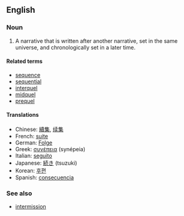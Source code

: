 == English ==
===Noun===

# A narrative that is written after another narrative, set in the same universe, and chronologically set in a later time.

==== Related terms ====
* [[sequence]]
* [[sequential]]
* [[interquel]]
* [[midquel]]
* [[prequel]]

==== Translations ====
*Chinese: [[續集]], [[续集]]
*French: [[suite]]
*German: [[Folge]]
*Greek: [[συνέπεια]] (synépeia)
*Italian: [[seguito]]
*Japanese: [[続き]] (tsuzuki)
*Korean: [[후편]]
*Spanish: [[consecuencia]]

===See also===
* [[intermission]]